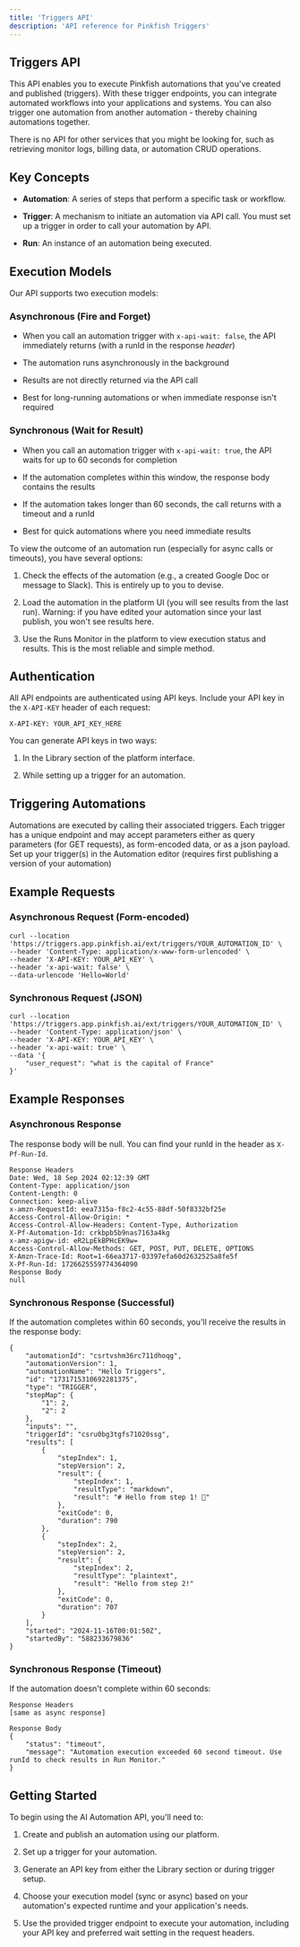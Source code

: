 ```yaml
---
title: 'Triggers API'
description: 'API reference for Pinkfish Triggers'
---
```


## Triggers API

This API enables you to execute Pinkfish automations that you've created and published (triggers). With these trigger endpoints, you can integrate automated workflows into your applications and systems. You can also trigger one automation from another automation - thereby chaining automations together. 

There is no API for other services that you might be looking for, such as retrieving monitor logs, billing data, or automation CRUD operations. 

## Key Concepts

* **Automation**: A series of steps that perform a specific task or workflow.

* **Trigger**: A mechanism to initiate an automation via API call. You must set up a trigger in order to call your automation by API.

* **Run**: An instance of an automation being executed.

## Execution Models

Our API supports two execution models:

### Asynchronous (Fire and Forget)

* When you call an automation trigger with `x-api-wait: false`, the API immediately returns (with a runId in the response *header*)

* The automation runs asynchronously in the background

* Results are not directly returned via the API call

* Best for long-running automations or when immediate response isn't required

### Synchronous (Wait for Result)

* When you call an automation trigger with `x-api-wait: true`, the API waits for up to 60 seconds for completion

* If the automation completes within this window, the response body contains the results

* If the automation takes longer than 60 seconds, the call returns with a timeout and a runId

* Best for quick automations where you need immediate results

To view the outcome of an automation run (especially for async calls or timeouts), you have several options:

1. Check the effects of the automation (e.g., a created Google Doc or message to Slack). This is entirely up to you to devise.

2. Load the automation in the platform UI (you will see results from the last run). Warning: if you have edited your automation since your last publish, you won't see results here.

3. Use the Runs Monitor in the platform to view execution status and results. This is the most reliable and simple method.

## Authentication

All API endpoints are authenticated using API keys. Include your API key in the `X-API-KEY` header of each request:

```
X-API-KEY: YOUR_API_KEY_HERE
```

You can generate API keys in two ways:

1. In the Library section of the platform interface.

2. While setting up a trigger for an automation.

## Triggering Automations

Automations are executed by calling their associated triggers. Each trigger has a unique endpoint and may accept parameters either as query parameters (for GET requests), as form-encoded data, or as a json payload. Set up your trigger(s) in the Automation editor (requires first publishing a version of your automation)

## Example Requests

### Asynchronous Request (Form-encoded)

```
curl --location 'https://triggers.app.pinkfish.ai/ext/triggers/YOUR_AUTOMATION_ID' \
--header 'Content-Type: application/x-www-form-urlencoded' \
--header 'X-API-KEY: YOUR_API_KEY' \
--header 'x-api-wait: false' \
--data-urlencode 'Hello=World'
```

### Synchronous Request (JSON)

```
curl --location 'https://triggers.app.pinkfish.ai/ext/triggers/YOUR_AUTOMATION_ID' \
--header 'Content-Type: application/json' \
--header 'X-API-KEY: YOUR_API_KEY' \
--header 'x-api-wait: true' \
--data '{
    "user_request": "what is the capital of France"
}'
```

## Example Responses

### Asynchronous Response

The response body will be null. You can find your runId in the header as `X-Pf-Run-Id`.

```
Response Headers
Date: Wed, 18 Sep 2024 02:12:39 GMT
Content-Type: application/json
Content-Length: 0
Connection: keep-alive
x-amzn-RequestId: eea7315a-f8c2-4c55-88df-50f8332bf25e
Access-Control-Allow-Origin: *
Access-Control-Allow-Headers: Content-Type, Authorization
X-Pf-Automation-Id: crkbpb5b9nas7163a4kg
x-amz-apigw-id: eR2LpEkBPHcEK9w=
Access-Control-Allow-Methods: GET, POST, PUT, DELETE, OPTIONS
X-Amzn-Trace-Id: Root=1-66ea3717-03397efa60d2632525a8fe5f
X-Pf-Run-Id: 1726625559774364090
Response Body
null
```

### Synchronous Response (Successful)

If the automation completes within 60 seconds, you'll receive the results in the response body:

```
{
    "automationId": "csrtvshm36rc711dhoqg",
    "automationVersion": 1,
    "automationName": "Hello Triggers",
    "id": "1731715310692281375",
    "type": "TRIGGER",
    "stepMap": {
        "1": 2,
        "2": 2
    },
    "inputs": "",
    "triggerId": "csru0bg3tgfs71020ssg",
    "results": [
        {
            "stepIndex": 1,
            "stepVersion": 2,
            "result": {
                "stepIndex": 1,
                "resultType": "markdown",
                "result": "# Hello from step 1! 👋"
            },
            "exitCode": 0,
            "duration": 790
        },
        {
            "stepIndex": 2,
            "stepVersion": 2,
            "result": {
                "stepIndex": 2,
                "resultType": "plaintext",
                "result": "Hello from step 2!"
            },
            "exitCode": 0,
            "duration": 707
        }
    ],
    "started": "2024-11-16T00:01:50Z",
    "startedBy": "588233679836"
}
```

### Synchronous Response (Timeout)

If the automation doesn't complete within 60 seconds:

```
Response Headers
[same as async response]

Response Body
{
    "status": "timeout",
    "message": "Automation execution exceeded 60 second timeout. Use runId to check results in Run Monitor."
}
```

## Getting Started

To begin using the AI Automation API, you'll need to:

1. Create and publish an automation using our platform.

2. Set up a trigger for your automation.

3. Generate an API key from either the Library section or during trigger setup.

4. Choose your execution model (sync or async) based on your automation's expected runtime and your application's needs.

5. Use the provided trigger endpoint to execute your automation, including your API key and preferred wait setting in the request headers.